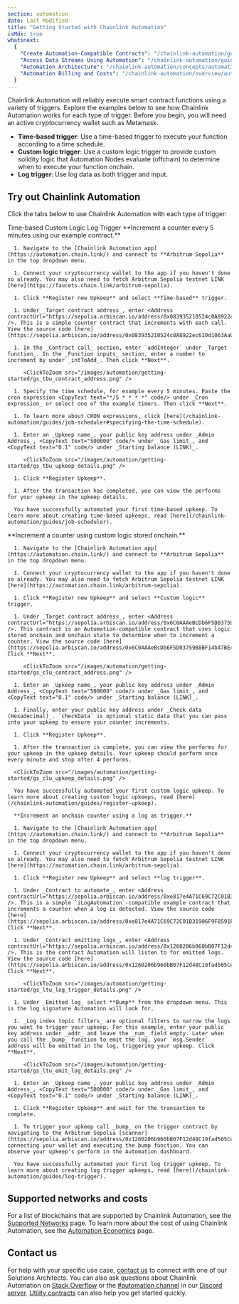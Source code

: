 ```yaml
---
section: automation
date: Last Modified
title: "Getting Started with Chainlink Automation"
isMdx: true
whatsnext:
  {
    "Create Automation-Compatible Contracts": "/chainlink-automation/guides/compatible-contracts",
    "Access Data Streams Using Automation": "/chainlink-automation/guides/streams-lookup",
    "Automation Architecture": "/chainlink-automation/concepts/automation-architecture",
    "Automation Billing and Costs": "/chainlink-automation/overview/automation-economics",
  }
---
```



Chainlink Automation will reliably execute smart contract functions using a variety of triggers. Explore the examples below to see how Chainlink Automation works for each type of trigger. Before you begin, you will need an active cryptocurrency wallet such as Metamask.

- **Time-based trigger**: Use a time-based trigger to execute your function according to a time schedule.
- **Custom logic trigger**: Use a custom logic trigger to provide custom solidity logic that Automation Nodes evaluate (offchain) to determine when to execute your function onchain.
- **Log trigger**: Use log data as both trigger and input.

## Try out Chainlink Automation

Click the tabs below to use Chainlink Automation with each type of trigger:

<Tabs client:visible>
  <Fragment slot="tab.timeBased">Time-based</Fragment>
  <Fragment slot="tab.customLogic">Custom Logic</Fragment>
  <Fragment slot="tab.logTrigger">Log Trigger</Fragment>
  <Fragment slot="panel.timeBased">
      **Increment a counter every 5 minutes using our example contract.**

      1. Navigate to the [Chainlink Automation app](https://automation.chain.link/) and connect to **Arbitrum Sepolia** in the top dropdown menu.

      1. Connect your cryptocurrency wallet to the app if you haven't done so already. You may also need to fetch Arbitrum Sepolia testnet LINK [here](https://faucets.chain.link/arbitrum-sepolia).

      1. Click **Register new Upkeep** and select **Time-based** trigger.

      1. Under _Target contract address_, enter <Address contractUrl="https://sepolia.arbiscan.io/address/0x083935210524c0A8922ec610d1063Aa0A54d9d70" />. This is a simple counter contract that increments with each call. View the source code [here](https://sepolia.arbiscan.io/address/0x083935210524c0A8922ec610d1063Aa0A54d9d70#code).

      1. In the _Contract call_ section, enter `addInteger` under _Target function_. In the _Function inputs_ section, enter a number to increment by under _intToAdd_. Then click **Next**.

         <ClickToZoom src="/images/automation/getting-started/gs_tbu_contract_address.png" />

      1. Specify the time schedule, for example every 5 minutes. Paste the cron expression <CopyText text="*/5 * * * *" code/> under _Cron expression_ or select one of the example timers. Then click **Next**.

      1. To learn more about CRON expressions, click [here](/chainlink-automation/guides/job-scheduler#specifying-the-time-schedule).

      1. Enter an _Upkeep name_, your public key address under _Admin Address_, <CopyText text="500000" code/> under _Gas limit_, and <CopyText text="0.1" code/> under _Starting balance (LINK)_.

         <ClickToZoom src="/images/automation/getting-started/gs_tbu_upkeep_details.png" />

      1. Click **Register Upkeep**.

      1. After the transaction has completed, you can view the performs for your upkeep in the upkeep details.

      You have successfully automated your first time-based upkeep. To learn more about creating time-based upkeeps, read [here](/chainlink-automation/guides/job-scheduler).

  </Fragment>
  <Fragment slot="panel.customLogic">
      **Increment a counter using custom logic stored onchain.**

      1. Navigate to the [Chainlink Automation app](https://automation.chain.link/) and connect to **Arbitrum Sepolia** in the top dropdown menu.

      1. Connect your cryptocurrency wallet to the app if you haven't done so already. You may also need to fetch Arbitrum Sepolia testnet LINK [here](https://automation.chain.link/arbitrum-sepolia).

      1. Click **Register new Upkeep** and select **Custom logic** trigger.

      1. Under _Target contract address_, enter <Address contractUrl="https://sepolia.arbiscan.io/address/0x6C0AAAeBcDb6F5D03759B8BF14b47BE491755530" />. This contract is an Automation-compatible contract that uses logic stored onchain and onchain state to determine when to increment a counter. View the source code [here](https://sepolia.arbiscan.io/address/0x6C0AAAeBcDb6F5D03759B8BF14b47BE491755530#readContract). Click **Next**.

         <ClickToZoom src="/images/automation/getting-started/gs_clu_contract_address.png" />

      1. Enter an _Upkeep name_, your public key address under _Admin Address_, <CopyText text="500000" code/> under _Gas limit_, and <CopyText text="0.1" code/> under _Starting balance (LINK)_.

      1. Finally, enter your public key address under _Check data (Hexadecimal)_. `checkData` is optional static data that you can pass into your upkeep to ensure your counter increments.

      1. Click **Register Upkeep**.

      1. After the transaction is complete, you can view the performs for your upkeep in the upkeep details. Your upkeep should perform once every minute and stop after 4 performs.

      <ClickToZoom src="/images/automation/getting-started/gs_clu_upkeep_details.png" />

      You have successfully automated your first custom logic upkeep. To learn more about creating custom logic upkeeps, read [here](/chainlink-automation/guides/register-upkeep).

  </Fragment>
  <Fragment slot="panel.logTrigger">

      **Increment an onchain counter using a log as trigger.**

      1. Navigate to the [Chainlink Automation app](https://automation.chain.link/) and connect to **Arbitrum Sepolia** in the top dropdown menu.

      1. Connect your cryptocurrency wallet to the app if you haven't done so already. You may also need to fetch Arbitrum Sepolia testnet LINK [here](https://automation.chain.link/arbitrum-sepolia).

      1. Click **Register new Upkeep** and select **log trigger**.

      1. Under _Contract to automate_, enter <Address contractUrl="https://sepolia.arbiscan.io/address/0xe817e4A71C69C72C01B31906F9F8591FbaB6b448" />. This is a simple `iLogAutomation`-compatible example contract that increments a counter when a log is detected. View the source code [here](https://sepolia.arbiscan.io/address/0xe817e4A71C69C72C01B31906F9F8591FbaB6b448#code). Click **Next**.

      1. Under _Contract emitting logs_, enter <Address contractUrl="https://sepolia.arbiscan.io/address/0x1260206b960bB07F12d48C19fad505CeFc071bDd" />. This is the contract Automation will listen to for emitted logs. View the source code [here](https://sepolia.arbiscan.io/address/0x1260206b960bB07F12d48C19fad505CeFc071bDd#code). Click **Next**.

         <ClickToZoom src="/images/automation/getting-started/gs_ltu_log_trigger_details.png" />

      1. Under _Emitted log_ select **Bump** from the dropdown menu. This is the log signature Automation will look for.

      1. _Log index topic filters_ are optional filters to narrow the logs you want to trigger your upkeep. For this example, enter your public key address under _addr_ and leave the _num_ field empty. Later when you call the _bump_ function to emit the log, your `msg.Sender` address will be emitted in the log, triggering your upkeep. Click **Next**.

         <ClickToZoom src="/images/automation/getting-started/gs_ltu_emit_log_details.png" />

      1. Enter an _Upkeep name_, your public key address under _Admin Address_, <CopyText text="500000" code/> under _Gas limit_, and <CopyText text="0.1" code/> under _Starting balance (LINK)_.

      1. Click **Register Upkeep** and wait for the transaction to complete.

      1. To trigger your upkeep call _bump_ on the trigger contract by navigating to the Arbitrum Sepolia [scanner](https://sepolia.arbiscan.io/address/0x1260206b960bB07F12d48C19fad505CeFc071bDd#writeContract), connecting your wallet and executing the bump function. You can observe your upkeep's perform in the Automation dashboard.

      You have successfully automated your first log trigger upkeep. To learn more about creating log trigger upkeeps, read [here](/chainlink-automation/guides/log-trigger).

  </Fragment>
</Tabs>

## Supported networks and costs

For a list of blockchains that are supported by Chainlink Automation, see the [Supported Networks](/chainlink-automation/overview/supported-networks) page. To learn more about the cost of using Chainlink Automation, see the [Automation Economics](/chainlink-automation/overview/automation-economics) page.

## Contact us

For help with your specific use case, [contact us](https://chain.link/contact?ref_id=Automation) to connect with one of our Solutions Architects. You can also ask questions about Chainlink Automation on [Stack Overflow](https://stackoverflow.com/questions/ask?tags=chainlink) or the [#automation channel](https://discord.com/channels/592041321326182401/821350860302581771) in our [Discord server](https://discord.gg/qj9qarT). [Utility contracts](/chainlink-automation/tutorials/eth-balance) can also help you get started quickly.
